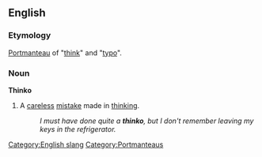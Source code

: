 ==English==
===Etymology===
[[Portmanteau]] of "[[think]]" and "[[typo]]".
===Noun===
'''Thinko'''
# A [[careless]] [[mistake]] made in [[thinking]].
#:''I must have done quite a '''thinko''', but I don't remember leaving my keys in the refrigerator.''

[[Category:English slang]]
[[Category:Portmanteaus]]
